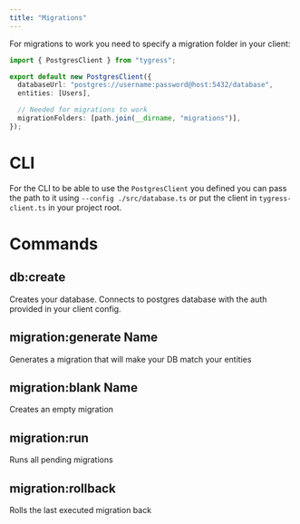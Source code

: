 ```yaml
---
title: "Migrations"
---
```


For migrations to work you need to specify a migration folder in your client:
```typescript tygress-client.ts
import { PostgresClient } from "tygress";

export default new PostgresClient({
  databaseUrl: "postgres://username:password@host:5432/database",
  entities: [Users],

  // Needed for migrations to work
  migrationFolders: [path.join(__dirname, "migrations")],
});
```

# CLI

For the CLI to be able to use the `PostgresClient` you defined you can pass the path to it using `--config ./src/database.ts` or put the client in `tygress-client.ts` in your project root.


# Commands

## db:create
Creates your database. Connects to postgres database with the auth provided in your client config.

## migration:generate Name
Generates a migration that will make your DB match your <Tooltip tip="Classes and decorators that define your schema">entities</Tooltip>

## migration:blank Name
Creates an empty migration

## migration:run
Runs all pending migrations

## migration:rollback
Rolls the last executed migration back
